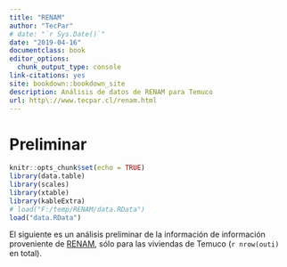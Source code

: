 ```yaml
---
title: "RENAM"
author: "TecPar"
# date: "`r Sys.Date()`"
date: "2019-04-16"
documentclass: book
editor_options:
  chunk_output_type: console
link-citations: yes
site: bookdown::bookdown_site
description: Análisis de datos de RENAM para Temuco
url: http\://www.tecpar.cl/renam.html
---
```


# Preliminar


```r
knitr::opts_chunk$set(echo = TRUE)
library(data.table)
library(scales)
library(xtable)
library(kableExtra)
# load("F:/temp/RENAM/data.RData")
load("data.RData")
```

El siguiente es un análisis preliminar de la información de información proveniente de [RENAM](http\://www.renam.cl), sólo para las viviendas de Temuco (`r nrow(outi)` en total).
